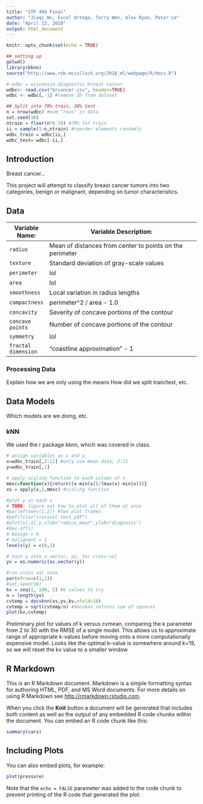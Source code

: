 ```yaml
---
title: "STP 494 Final"
author: "Jiaqi Wu, Excel Ortega, Terry Wen, Alex Ryan, Peter Le"
date: "April 22, 2018"
output: html_document
---
```


```r
knitr::opts_chunk$set(echo = TRUE)
```

```r
## setting up 
getwd()
library(kknn)
source("http://www.rob-mcculloch.org/2018_ml/webpage/R/docv.R")

# wdbc = wisconsin diagnostic breast cancer 
wdbc<- read.csv("brcancer.csv", header=TRUE)
wdbc <- wdbc[,-1] #remove ID from dataset

## Split into 70% train, 30% test 
n = nrow(wdbc) #num "rows" in data
set.seed(30) 
ntrain = floor(n*0.70) #70% for train 
ii = sample(1:n,ntrain) #reorder elements randomly
wdbc_train = wdbc[ii,]
wdbc_test= wdbc[-ii,]

```
## Introduction 
Breast cancer... 

This project will attempt to classify breast cancer tumors into two categories, benign or malignant, depending on tumor characteristics. 

## Data
Variable Name:  | Variable Description:
---------------| ---------------------------------------------------------------------------
`radius`         | Mean of distances from center to points on the perimeter 
`texture`         | Standard deviation of gray-scale values
`perimeter`         | lol
`area`         | lol
`smoothness`         | Local variation in radius lengths
`compactness`         | perimeter^2 / area - 1.0
`concavity`         | Severity of concave portions of the contour
`concave points`         | Number of concave portions of the contour 
`symmetry`         | lol
`fractal dimension`         | "coastline approximation" - 1

### Processing Data 
Explain how we are only using the means How did we split train/test, etc. 

## Data Models 
Which models are we doing, etc. 

### kNN 
We used the r package kknn, which was covered in class. 

```r
# assign variables as x and y
x=wdbc_train[,2:11] #only use mean data; 2:11
y=wdbc_train[,1]

# apply scaling function to each column of x
mmsc=function(x){return((x-min(x))/(max(x)-min(x)))}
xs = apply(x,2,mmsc) #scaling function 

#plot y vs each x
# TODO: figure out how to plot all of them at once
#par(mfrow=c(1,2)) #two plot frames
#pdf(file="crossval-test.pdf")
#plot(x[,1],y,xlab="radius_mean",ylab="diagnosis")
#dev.off()
# benign = 0
# malignant = 1 
levels(y) = c(0,1)

# turn y into a vector, yv, for cross-val 
yv = as.numeric(as.vector(y))

```



```r
#run cross val once
par(mfrow=c(1,1)) 
#set.seed(30) 
kv = seq(1, 100, 5) #k values to try
n = length(yv)
cvtemp = docvknn(xs,yv,kv,nfold=10)
cvtemp = sqrt(cvtemp/n) #docvknn returns sum of squares
plot(kv,cvtemp)
```

Preliminary plot for values of k versus cvmean, comparing the k parameter from 2 to 30 with the RMSE of a single model. This allows us to approximate range of appropriate k-values before moving onto a more computationally expensive model. Looks like the optimal k-value is somewhere around k=19, so we will reset the kv value to a smaller window


## R Markdown

This is an R Markdown document. Markdown is a simple formatting syntax for authoring HTML, PDF, and MS Word documents. For more details on using R Markdown see <http://rmarkdown.rstudio.com>.

When you click the **Knit** button a document will be generated that includes both content as well as the output of any embedded R code chunks within the document. You can embed an R code chunk like this:

```r
summary(cars)
```

## Including Plots

You can also embed plots, for example:

```r
plot(pressure)
```

Note that the `echo = FALSE` parameter was added to the code chunk to prevent printing of the R code that generated the plot.
